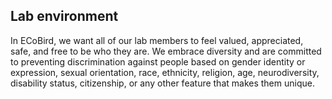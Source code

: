## Lab environment

In ECoBird, we want all of our lab members to feel valued,
appreciated, safe, and free to be who they are. We embrace diversity and
are committed to preventing discrimination against people based on
gender identity or expression, sexual orientation, race, ethnicity,
religion, age, neurodiversity, disability status, citizenship, or any
other feature that makes them unique.

